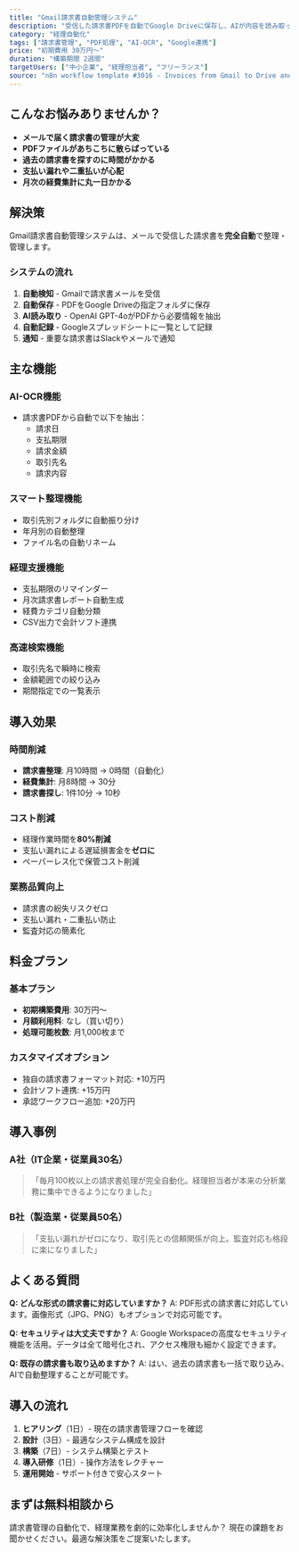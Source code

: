 ```yaml
---
title: "Gmail請求書自動管理システム"
description: "受信した請求書PDFを自動でGoogle Driveに保存し、AIが内容を読み取って一覧管理。経理処理時間を80%削減します。"
category: "経理自動化"
tags: ["請求書管理", "PDF処理", "AI-OCR", "Google連携"]
price: "初期費用 30万円〜"
duration: "構築期間 2週間"
targetUsers: ["中小企業", "経理担当者", "フリーランス"]
source: "n8n workflow template #3016 - Invoices from Gmail to Drive and Google Sheets"
---
```


## こんなお悩みありませんか？

- **メールで届く請求書の管理が大変**
- **PDFファイルがあちこちに散らばっている**
- **過去の請求書を探すのに時間がかかる**
- **支払い漏れや二重払いが心配**
- **月次の経費集計に丸一日かかる**

## 解決策

Gmail請求書自動管理システムは、メールで受信した請求書を**完全自動**で整理・管理します。

### システムの流れ

1. **自動検知** - Gmailで請求書メールを受信
2. **自動保存** - PDFをGoogle Driveの指定フォルダに保存
3. **AI読み取り** - OpenAI GPT-4oがPDFから必要情報を抽出
4. **自動記録** - Googleスプレッドシートに一覧として記録
5. **通知** - 重要な請求書はSlackやメールで通知

## 主な機能

### AI-OCR機能
- 請求書PDFから自動で以下を抽出：
  - 請求日
  - 支払期限
  - 請求金額
  - 取引先名
  - 請求内容

### スマート整理機能
- 取引先別フォルダに自動振り分け
- 年月別の自動整理
- ファイル名の自動リネーム

### 経理支援機能
- 支払期限のリマインダー
- 月次請求書レポート自動生成
- 経費カテゴリ自動分類
- CSV出力で会計ソフト連携

### 高速検索機能
- 取引先名で瞬時に検索
- 金額範囲での絞り込み
- 期間指定での一覧表示

## 導入効果

### 時間削減
- **請求書整理**: 月10時間 → 0時間（自動化）
- **経費集計**: 月8時間 → 30分
- **請求書探し**: 1件10分 → 10秒

### コスト削減
- 経理作業時間を**80%削減**
- 支払い漏れによる遅延損害金を**ゼロに**
- ペーパーレス化で保管コスト削減

### 業務品質向上
- 請求書の紛失リスクゼロ
- 支払い漏れ・二重払い防止
- 監査対応の簡素化

## 料金プラン

### 基本プラン
- **初期構築費用**: 30万円〜
- **月額利用料**: なし（買い切り）
- **処理可能枚数**: 月1,000枚まで

### カスタマイズオプション
- 独自の請求書フォーマット対応: +10万円
- 会計ソフト連携: +15万円
- 承認ワークフロー追加: +20万円

## 導入事例

### A社（IT企業・従業員30名）
> 「毎月100枚以上の請求書処理が完全自動化。経理担当者が本来の分析業務に集中できるようになりました」

### B社（製造業・従業員50名）
> 「支払い漏れがゼロになり、取引先との信頼関係が向上。監査対応も格段に楽になりました」

## よくある質問

**Q: どんな形式の請求書に対応していますか？**
A: PDF形式の請求書に対応しています。画像形式（JPG、PNG）もオプションで対応可能です。

**Q: セキュリティは大丈夫ですか？**
A: Google Workspaceの高度なセキュリティ機能を活用。データは全て暗号化され、アクセス権限も細かく設定できます。

**Q: 既存の請求書も取り込めますか？**
A: はい、過去の請求書も一括で取り込み、AIで自動整理することが可能です。

## 導入の流れ

1. **ヒアリング**（1日）- 現在の請求書管理フローを確認
2. **設計**（3日）- 最適なシステム構成を設計
3. **構築**（7日）- システム構築とテスト
4. **導入研修**（1日）- 操作方法をレクチャー
5. **運用開始** - サポート付きで安心スタート

## まずは無料相談から

請求書管理の自動化で、経理業務を劇的に効率化しませんか？
現在の課題をお聞かせください。最適な解決策をご提案いたします。